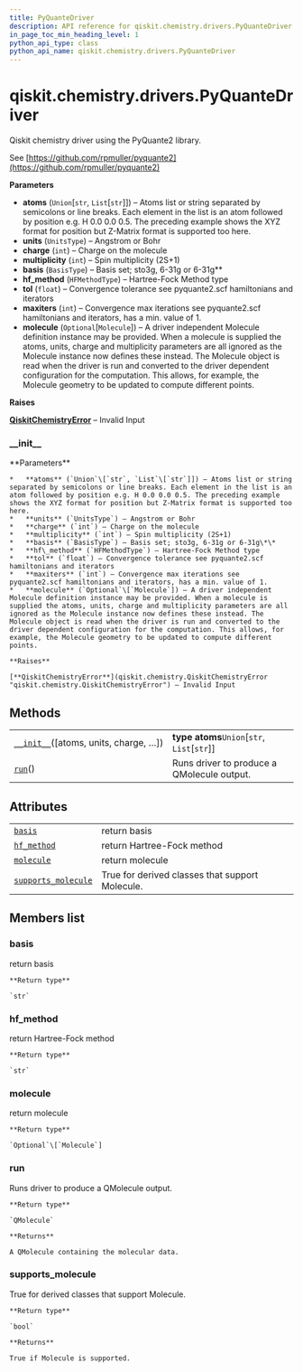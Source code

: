 ```yaml
---
title: PyQuanteDriver
description: API reference for qiskit.chemistry.drivers.PyQuanteDriver
in_page_toc_min_heading_level: 1
python_api_type: class
python_api_name: qiskit.chemistry.drivers.PyQuanteDriver
---
```


# qiskit.chemistry.drivers.PyQuanteDriver

<Class id="qiskit.chemistry.drivers.PyQuanteDriver" isDedicatedPage={true} github="https://github.com/qiskit-community/qiskit-aqua/tree/stable/0.9/qiskit/chemistry/drivers/pyquanted/pyquantedriver.py" signature="PyQuanteDriver(atoms='H 0.0 0.0 0.0; H 0.0 0.0 0.735', units=<UnitsType.ANGSTROM: 'Angstrom'>, charge=0, multiplicity=1, basis=<BasisType.BSTO3G: 'sto3g'>, hf_method=<HFMethodType.RHF: 'rhf'>, tol=1e-08, maxiters=100, molecule=None)" modifiers="class">
  Qiskit chemistry driver using the PyQuante2 library.

  See [https://github.com/rpmuller/pyquante2](https://github.com/rpmuller/pyquante2)

  **Parameters**

  *   **atoms** (`Union`\[`str`, `List`\[`str`]]) – Atoms list or string separated by semicolons or line breaks. Each element in the list is an atom followed by position e.g. H 0.0 0.0 0.5. The preceding example shows the XYZ format for position but Z-Matrix format is supported too here.
  *   **units** (`UnitsType`) – Angstrom or Bohr
  *   **charge** (`int`) – Charge on the molecule
  *   **multiplicity** (`int`) – Spin multiplicity (2S+1)
  *   **basis** (`BasisType`) – Basis set; sto3g, 6-31g or 6-31g\*\*
  *   **hf\_method** (`HFMethodType`) – Hartree-Fock Method type
  *   **tol** (`float`) – Convergence tolerance see pyquante2.scf hamiltonians and iterators
  *   **maxiters** (`int`) – Convergence max iterations see pyquante2.scf hamiltonians and iterators, has a min. value of 1.
  *   **molecule** (`Optional`\[`Molecule`]) – A driver independent Molecule definition instance may be provided. When a molecule is supplied the atoms, units, charge and multiplicity parameters are all ignored as the Molecule instance now defines these instead. The Molecule object is read when the driver is run and converted to the driver dependent configuration for the computation. This allows, for example, the Molecule geometry to be updated to compute different points.

  **Raises**

  [**QiskitChemistryError**](qiskit.chemistry.QiskitChemistryError "qiskit.chemistry.QiskitChemistryError") – Invalid Input

  ### \_\_init\_\_

  <Function id="qiskit.chemistry.drivers.PyQuanteDriver.__init__" signature="__init__(atoms='H 0.0 0.0 0.0; H 0.0 0.0 0.735', units=<UnitsType.ANGSTROM: 'Angstrom'>, charge=0, multiplicity=1, basis=<BasisType.BSTO3G: 'sto3g'>, hf_method=<HFMethodType.RHF: 'rhf'>, tol=1e-08, maxiters=100, molecule=None)">
    **Parameters**

    *   **atoms** (`Union`\[`str`, `List`\[`str`]]) – Atoms list or string separated by semicolons or line breaks. Each element in the list is an atom followed by position e.g. H 0.0 0.0 0.5. The preceding example shows the XYZ format for position but Z-Matrix format is supported too here.
    *   **units** (`UnitsType`) – Angstrom or Bohr
    *   **charge** (`int`) – Charge on the molecule
    *   **multiplicity** (`int`) – Spin multiplicity (2S+1)
    *   **basis** (`BasisType`) – Basis set; sto3g, 6-31g or 6-31g\*\*
    *   **hf\_method** (`HFMethodType`) – Hartree-Fock Method type
    *   **tol** (`float`) – Convergence tolerance see pyquante2.scf hamiltonians and iterators
    *   **maxiters** (`int`) – Convergence max iterations see pyquante2.scf hamiltonians and iterators, has a min. value of 1.
    *   **molecule** (`Optional`\[`Molecule`]) – A driver independent Molecule definition instance may be provided. When a molecule is supplied the atoms, units, charge and multiplicity parameters are all ignored as the Molecule instance now defines these instead. The Molecule object is read when the driver is run and converted to the driver dependent configuration for the computation. This allows, for example, the Molecule geometry to be updated to compute different points.

    **Raises**

    [**QiskitChemistryError**](qiskit.chemistry.QiskitChemistryError "qiskit.chemistry.QiskitChemistryError") – Invalid Input
  </Function>

  ## Methods

  |                                                                                                                                                |                                               |
  | ---------------------------------------------------------------------------------------------------------------------------------------------- | --------------------------------------------- |
  | [`__init__`](#qiskit.chemistry.drivers.PyQuanteDriver.__init__ "qiskit.chemistry.drivers.PyQuanteDriver.__init__")(\[atoms, units, charge, …]) | **type atoms**`Union`\[`str`, `List`\[`str`]] |
  | [`run`](#qiskit.chemistry.drivers.PyQuanteDriver.run "qiskit.chemistry.drivers.PyQuanteDriver.run")()                                          | Runs driver to produce a QMolecule output.    |

  ## Attributes

  |                                                                                                                                               |                                                 |
  | --------------------------------------------------------------------------------------------------------------------------------------------- | ----------------------------------------------- |
  | [`basis`](#qiskit.chemistry.drivers.PyQuanteDriver.basis "qiskit.chemistry.drivers.PyQuanteDriver.basis")                                     | return basis                                    |
  | [`hf_method`](#qiskit.chemistry.drivers.PyQuanteDriver.hf_method "qiskit.chemistry.drivers.PyQuanteDriver.hf_method")                         | return Hartree-Fock method                      |
  | [`molecule`](#qiskit.chemistry.drivers.PyQuanteDriver.molecule "qiskit.chemistry.drivers.PyQuanteDriver.molecule")                            | return molecule                                 |
  | [`supports_molecule`](#qiskit.chemistry.drivers.PyQuanteDriver.supports_molecule "qiskit.chemistry.drivers.PyQuanteDriver.supports_molecule") | True for derived classes that support Molecule. |

  ## Members list

  ### basis

  <Attribute id="qiskit.chemistry.drivers.PyQuanteDriver.basis">
    return basis

    **Return type**

    `str`
  </Attribute>

  ### hf\_method

  <Attribute id="qiskit.chemistry.drivers.PyQuanteDriver.hf_method">
    return Hartree-Fock method

    **Return type**

    `str`
  </Attribute>

  ### molecule

  <Attribute id="qiskit.chemistry.drivers.PyQuanteDriver.molecule">
    return molecule

    **Return type**

    `Optional`\[`Molecule`]
  </Attribute>

  ### run

  <Function id="qiskit.chemistry.drivers.PyQuanteDriver.run" signature="run()">
    Runs driver to produce a QMolecule output.

    **Return type**

    `QMolecule`

    **Returns**

    A QMolecule containing the molecular data.
  </Function>

  ### supports\_molecule

  <Attribute id="qiskit.chemistry.drivers.PyQuanteDriver.supports_molecule">
    True for derived classes that support Molecule.

    **Return type**

    `bool`

    **Returns**

    True if Molecule is supported.
  </Attribute>
</Class>

